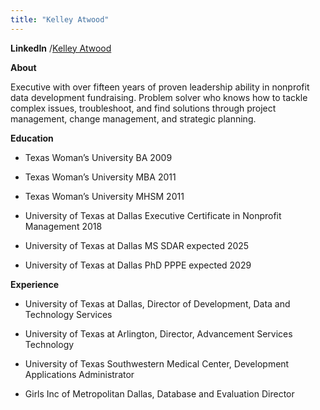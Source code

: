 ---
title: "Kelley Atwood"
---

**LinkedIn** /[Kelley Atwood](https://www.linkedin.com/in/kmatwood/)

**About**

Executive with over fifteen years of proven leadership ability in nonprofit data development fundraising. Problem solver who knows how to tackle complex issues, troubleshoot, and find solutions through project management, change management, and strategic planning.

**Education**

-   Texas Woman's University BA 2009

-   Texas Woman's University MBA 2011

-   Texas Woman's University MHSM 2011

-   University of Texas at Dallas Executive Certificate in Nonprofit Management 2018

-   University of Texas at Dallas MS SDAR expected 2025

-   University of Texas at Dallas PhD PPPE expected 2029

**Experience**

-   University of Texas at Dallas, Director of Development, Data and Technology Services

-   University of Texas at Arlington, Director, Advancement Services Technology

-   University of Texas Southwestern Medical Center, Development Applications Administrator

-   Girls Inc of Metropolitan Dallas, Database and Evaluation Director

```{r}

```
